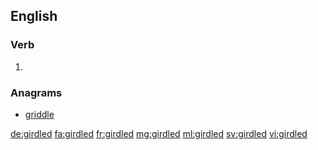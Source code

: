 ==English==

===Verb===
{{head|en|verb form}}

# {{en-past of|girdle}}

===Anagrams===
* [[griddle#English|griddle]]

[[de:girdled]]
[[fa:girdled]]
[[fr:girdled]]
[[mg:girdled]]
[[ml:girdled]]
[[sv:girdled]]
[[vi:girdled]]
